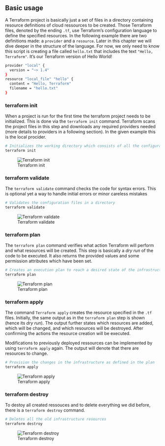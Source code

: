 
## Basic usage

A Terraform project is basically just a set of files in a directory containing resource definitions of cloud ressources to be created. Those Terraform files, denoted by the ending `.tf`, use Terraform's configuration language to define the specified resources. In the following example there are two definitions made: a `provider` and a `resource`. Later in this chapter we will dive deeper in the structure of the language. For now, we only need to know this script is creating a file called `hello.txt` that includes the text `"Hello, Terraform"`. It's our Terraform version of Hello World!

```bash
provider "local" {
  version = "~> 1.4"
}
resource "local_file" "hello" {
  content = "Hello, Terraform"
  filename = "hello.txt"
}
```

### terraform init

When a project is run for the first time the terraform project needs to be initialized. This is done via the `terraform init` command. Terraform scans the project files in this step and downloads any required providers needed (more details to providers in a following section). In the given example this is the local procider.

```bash
# Initializes the working directory which consists of all the configuration files
terraform init
```

![Terraform init](images/06-Terraform/terraform-init.png) 


### terraform validate

The `terraform validate` command checks the code for syntax errors. This is optional yet a way to handle initial errors or minor careless mistakes 

```bash
# Validates the configuration files in a directory
terraform validate
```
![Terraform validate](images/06-Terraform/terraform-validate.png) 

### terraform plan

The `terraform plan` command verifies what action Terraform will perform and what resources will be created. This step is basically a *dry run* of the code to be executed. It also returns the provided values and some permission attributes which have been set.

```bash
# Creates an execution plan to reach a desired state of the infrastructure
terraform plan
```

![Terraform plan](images/06-Terraform/terraform-plan.png) 


### terraform apply

The command `Terraform apply` creates the resource specified in the `.tf` files. Initially, the same output as in the `terraform plan` step is shown (hence its *dry run*). The output further states which resources are added, which will be changed, and which resources will be destroyed. After confirming the actions the resource creation will be executed.

Modifications to previously deployed ressources can be implemented by using `terraform apply` again. The output will denote that there are resources to change.

```bash
# Provision the changes in the infrastructure as defined in the plan
terraform apply 
```

![Terraform apply](images/06-Terraform/terraform-apply.png) 


### terraform destroy

To destoy all created ressouces and to delete everything we did before, there is a `terraform destroy` command.

```bash
# Deletes all the old infrastructure resources
terraform destroy
```

![Terraform destroy](images/06-Terraform/terraform-destroy.png) 

